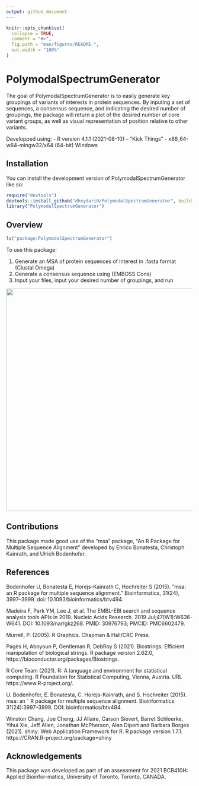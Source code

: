 ```yaml
---
output: github_document
---
```


<!-- README.md is generated from README.Rmd. Please edit that file -->

```r
knitr::opts_chunk$set(
  collapse = TRUE,
  comment = "#>",
  fig.path = "man/figures/README-",
  out.width = "100%"
)
```

# PolymodalSpectrumGenerator

<!-- badges: start -->
<!-- badges: end -->

The goal of PolymodalSpectrumGenerator is to easily generate key groupings of variants of interests in protein sequences. By inputing a set of sequences, a consensus sequence, and indicating the desired number of groupings, the package will return a plot of the desired number of core variant groups, as well as visual representation of position relative to other variants.

Developped using: 
- R version 4.1.1 (2021-08-10) -- "Kick Things"
- x86_64-w64-mingw32/x64 (64-bit) Windows 

## Installation

You can install the development version of PolymodalSpectrumGenerator like so:

``` r
require("devtools")
devtools::install_github("dheydari0/PolymodalSpectrumGenerator", build_vignettes = TRUE)
library("PolymodalSpectrumGenerator")
```

## Overview

``` r
ls("package:PolymodalSpectrumGenerator")
```

To use this package:

1. Generate an MSA of protein sequences of interest in .fasta format (Clustal Omega)
2. Generate a consensus sequence using (EMBOSS Cons)
3. Input your files, input your desired number of groupings, and run

<div style="text-align:center"><img src="./inst/extdata/+.png" width="600"/>
<div style="text-align:left">



## Contributions

This package made good use of the "msa" package, "An R Package for Multiple Sequence Alignment" developed by Enrico Bonatesta, Christoph Kainrath, and Ulrich Bodenhofer.

## References

Bodenhofer U, Bonatesta E, Horejs-Kainrath C, Hochreiter S (2015). “msa: an R package for multiple sequence alignment.” Bioinformatics, 31(24), 3997–3999. doi: 10.1093/bioinformatics/btv494.

Madeira F, Park YM, Lee J, et al. The EMBL-EBI search and sequence analysis tools APIs in 2019. Nucleic Acids Research. 2019 Jul;47(W1):W636-W641. DOI: 10.1093/nar/gkz268. PMID: 30976793; PMCID: PMC6602479.

Murrell, P. (2005). R Graphics. Chapman & Hall/CRC Press.

Pagès H, Aboyoun P, Gentleman R, DebRoy S (2021). Biostrings: Efficient manipulation of biological strings. R package version 2.62.0, https://bioconductor.org/packages/Biostrings.

R Core Team (2021). R: A language and environment for statistical computing. R Foundation for Statistical Computing, Vienna, Austria. URL https://www.R-project.org/.
 
U. Bodenhofer, E. Bonatesta, C. Horejs-Kainrath, and S. Hochreiter (2015). msa: an ˇ
R package for multiple sequence alignment. Bioinformatics 31(24):3997–3999. DOI: bioinformatics/btv494.

Winston Chang, Joe Cheng, JJ Allaire, Carson Sievert, Barret Schloerke, Yihui Xie, Jeff Allen, Jonathan McPherson, Alan Dipert and Barbara Borges (2021). shiny: Web Application Framework for R. R package version 1.7.1. https://CRAN.R-project.org/package=shiny

## Acknowledgements

This  package  was  developed  as  part  of  an  assessment  for  2021  BCB410H:  Applied  Bioinfor-matics, University of Toronto, Toronto, CANADA.
